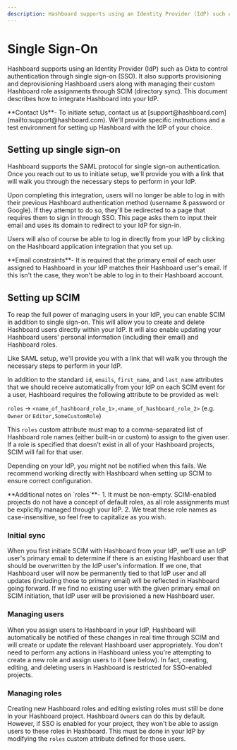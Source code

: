 ```yaml
---
description: Hashboard supports using an Identity Provider (IdP) such as Okta to control authentication through single sign-on (SSO).
---
```



# Single Sign-On

Hashboard supports using an Identity Provider (IdP) such as Okta to control authentication through single sign-on (SSO).
It also supports provisioning and deprovisioning Hashboard users along with managing their custom Hashboard
role assignments through SCIM (directory sync). This document describes how to integrate Hashboard into your IdP.

<Callout>
  **Contact Us**- To initiate setup, contact us at
  [support@hashboard.com](mailto:support@hashboard.com). We'll provide specific
  instructions and a test environment for setting up Hashboard with the IdP of your
  choice.
</Callout>

## Setting up single sign-on

Hashboard supports the SAML protocol for single sign-on authentication. Once you reach out to us to
initiate setup, we'll provide you with a link that will walk you through the necessary steps to perform in your IdP.

Upon completing this integration, users will no longer be able to log in with their previous Hashboard authentication method
(username & password or Google). If they attempt to do so, they'll be redirected to a page that requires them to sign in
through SSO. This page asks them to input their email and uses its domain to redirect to your IdP for sign-in.

Users will also of course be able to log in directly from your IdP by clicking on the Hashboard application integration that you set up.

<Callout type="warning">
  **Email constraints**- It is required that the primary email of each user
  assigned to Hashboard in your IdP matches their Hashboard user's email. If this isn't
  the case, they won't be able to log in to their Hashboard account.
</Callout>

## Setting up SCIM

To reap the full power of managing users in your IdP, you can enable SCIM in addition to single sign-on. This will allow you
to create and delete Hashboard users directly within your IdP. It will also enable updating your Hashboard users' personal information
(including their email) and Hashboard roles.

Like SAML setup, we'll provide you with a link that will walk you through the necessary steps to perform in your IdP.

In addition to the standard `id`, `emails`, `first_name`, and `last_name` attributes that we should receive automatically from your IdP on each
SCIM event for a user, Hashboard requires the following attribute to be provided as well:

`roles` → `<name_of_hashboard_role_1>,<name_of_hashboard_role_2>`
(e.g. `Owner` or `Editor,SomeCustomRole`)

This `roles` custom attribute must map to a comma-separated list of Hashboard role names (either built-in or custom) to assign to the given user.
If a role is specified that doesn't exist in all of your Hashboard projects, SCIM will fail for that user.

Depending on your IdP, you might not be notified when this fails. We recommend working directly with Hashboard when setting up SCIM to ensure correct configuration.

<Callout type="info">
  **Additional notes on `roles`**- 1. It must be non-empty. SCIM-enabled
  projects do not have a concept of default roles, as all role assignments must
  be explicitly managed through your IdP. 2. We treat these role names as
  case-insensitive, so feel free to capitalize as you wish.
</Callout>

### Initial sync

When you first initiate SCIM with Hashboard from your IdP, we'll use an IdP user's primary email to determine if there is an existing Hashboard user that should be
overwritten by the IdP user's information. If we one, that Hashboard user will now be permanently tied to that IdP user and all updates (including those to primary
email) will be reflected in Hashboard going forward. If we find no existing user with the given primary email on SCIM initiation, that IdP user will be provisioned
a new Hashboard user.

### Managing users

When you assign users to Hashboard in your IdP, Hashboard will automatically be notified of these changes in real time through SCIM and will create or update the relevant
Hashboard user appropriately. You don't need to perform any actions in Hashboard unless you're attempting to create a new role and assign users to it (see below). In fact,
creating, editing, and deleting users in Hashboard is restricted for SSO-enabled projects.

### Managing roles

Creating new Hashboard roles and editing existing roles must still be done in your Hashboard project. Hashboard `Owner`s can do this by default. However, if SSO is enabled for your
project, they won't be able to assign users to these roles in Hashboard. This must be done in your IdP by modifying the `roles` custom attribute defined for those users.
